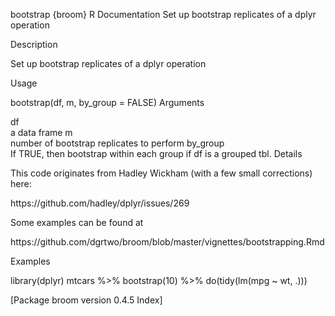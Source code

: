 bootstrap {broom}	R Documentation
Set up bootstrap replicates of a dplyr operation

Description

Set up bootstrap replicates of a dplyr operation

Usage

bootstrap(df, m, by_group = FALSE)
Arguments

df	
a data frame
m	
number of bootstrap replicates to perform
by_group	
If TRUE, then bootstrap within each group if df is a grouped tbl.
Details

This code originates from Hadley Wickham (with a few small corrections) here:

https://github.com/hadley/dplyr/issues/269

Some examples can be found at

https://github.com/dgrtwo/broom/blob/master/vignettes/bootstrapping.Rmd

Examples


library(dplyr)
mtcars %>% bootstrap(10) %>% do(tidy(lm(mpg ~ wt, .)))

[Package broom version 0.4.5 Index]